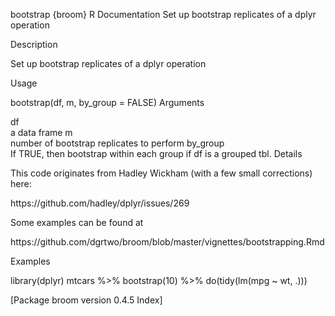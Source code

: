 bootstrap {broom}	R Documentation
Set up bootstrap replicates of a dplyr operation

Description

Set up bootstrap replicates of a dplyr operation

Usage

bootstrap(df, m, by_group = FALSE)
Arguments

df	
a data frame
m	
number of bootstrap replicates to perform
by_group	
If TRUE, then bootstrap within each group if df is a grouped tbl.
Details

This code originates from Hadley Wickham (with a few small corrections) here:

https://github.com/hadley/dplyr/issues/269

Some examples can be found at

https://github.com/dgrtwo/broom/blob/master/vignettes/bootstrapping.Rmd

Examples


library(dplyr)
mtcars %>% bootstrap(10) %>% do(tidy(lm(mpg ~ wt, .)))

[Package broom version 0.4.5 Index]